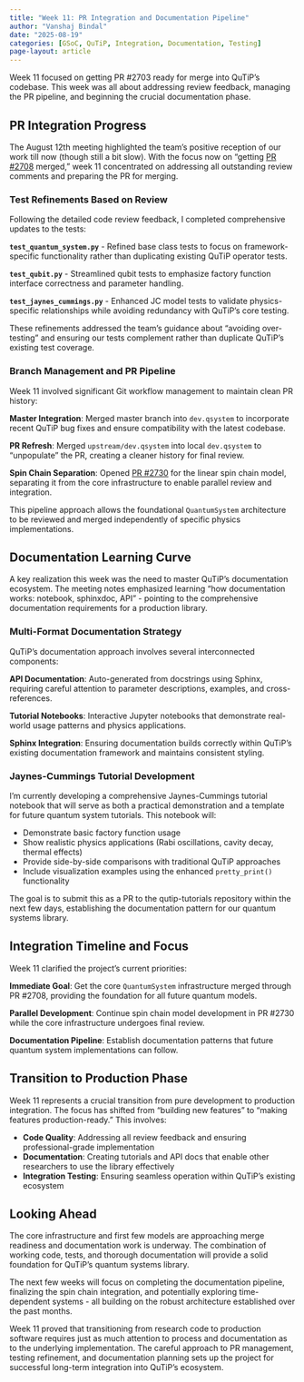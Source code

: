 ```yaml
---
title: "Week 11: PR Integration and Documentation Pipeline"
author: "Vanshaj Bindal"
date: "2025-08-19"
categories: [GSoC, QuTiP, Integration, Documentation, Testing]
page-layout: article
---
```


Week 11 focused on getting PR #2703 ready for merge into QuTiP's codebase. This week was all about addressing review feedback, managing the PR pipeline, and beginning the crucial documentation phase.

## PR Integration Progress

The August 12th meeting highlighted the team's positive reception of our work till now (though still a bit slow). With the focus now on "getting [PR #2708](https://github.com/qutip/qutip/pull/2708) merged," week 11 concentrated on addressing all outstanding review comments and preparing the PR for merging.

### Test Refinements Based on Review

Following the detailed code review feedback, I completed comprehensive updates to the tests:

**`test_quantum_system.py`** - Refined base class tests to focus on framework-specific functionality rather than duplicating existing QuTiP operator tests.

**`test_qubit.py`** - Streamlined qubit tests to emphasize factory function interface correctness and parameter handling.

**`test_jaynes_cummings.py`** - Enhanced JC model tests to validate physics-specific relationships while avoiding redundancy with QuTiP's core testing.

These refinements addressed the team's guidance about "avoiding over-testing" and ensuring our tests complement rather than duplicate QuTiP's existing test coverage.

### Branch Management and PR Pipeline

Week 11 involved significant Git workflow management to maintain clean PR history:

**Master Integration**: Merged master branch into `dev.qsystem` to incorporate recent QuTiP bug fixes and ensure compatibility with the latest codebase.

**PR Refresh**: Merged `upstream/dev.qsystem` into local `dev.qsystem` to "unpopulate" the PR, creating a cleaner history for final review.

**Spin Chain Separation**: Opened [PR #2730](https://github.com/qutip/qutip/pull/2730) for the linear spin chain model, separating it from the core infrastructure to enable parallel review and integration.

This pipeline approach allows the foundational `QuantumSystem` architecture to be reviewed and merged independently of specific physics implementations.

## Documentation Learning Curve

A key realization this week was the need to master QuTiP's documentation ecosystem. The meeting notes emphasized learning "how documentation works: notebook, sphinxdoc, API" - pointing to the comprehensive documentation requirements for a production library.

### Multi-Format Documentation Strategy

QuTiP's documentation approach involves several interconnected components:

**API Documentation**: Auto-generated from docstrings using Sphinx, requiring careful attention to parameter descriptions, examples, and cross-references.

**Tutorial Notebooks**: Interactive Jupyter notebooks that demonstrate real-world usage patterns and physics applications.

**Sphinx Integration**: Ensuring documentation builds correctly within QuTiP's existing documentation framework and maintains consistent styling.

### Jaynes-Cummings Tutorial Development

I'm currently developing a comprehensive Jaynes-Cummings tutorial notebook that will serve as both a practical demonstration and a template for future quantum system tutorials. This notebook will:

- Demonstrate basic factory function usage
- Show realistic physics applications (Rabi oscillations, cavity decay, thermal effects)
- Provide side-by-side comparisons with traditional QuTiP approaches
- Include visualization examples using the enhanced `pretty_print()` functionality

The goal is to submit this as a PR to the qutip-tutorials repository within the next few days, establishing the documentation pattern for our quantum systems library.

## Integration Timeline and Focus

Week 11 clarified the project's current priorities:

**Immediate Goal**: Get the core `QuantumSystem` infrastructure merged through PR #2708, providing the foundation for all future quantum models.

**Parallel Development**: Continue spin chain model development in PR #2730 while the core infrastructure undergoes final review.

**Documentation Pipeline**: Establish documentation patterns that future quantum system implementations can follow.

## Transition to Production Phase

Week 11 represents a crucial transition from pure development to production integration. The focus has shifted from "building new features" to "making features production-ready." This involves:

- **Code Quality**: Addressing all review feedback and ensuring professional-grade implementation
- **Documentation**: Creating tutorials and API docs that enable other researchers to use the library effectively
- **Integration Testing**: Ensuring seamless operation within QuTiP's existing ecosystem

## Looking Ahead

The core infrastructure and first few models are approaching merge readiness and documentation work is underway. The combination of working code, tests, and thorough documentation will provide a solid foundation for QuTiP's quantum systems library.

The next few weeks will focus on completing the documentation pipeline, finalizing the spin chain integration, and potentially exploring time-dependent systems - all building on the robust architecture established over the past months.

Week 11 proved that transitioning from research code to production software requires just as much attention to process and documentation as to the underlying implementation. The careful approach to PR management, testing refinement, and documentation planning sets up the project for successful long-term integration into QuTiP's ecosystem.
